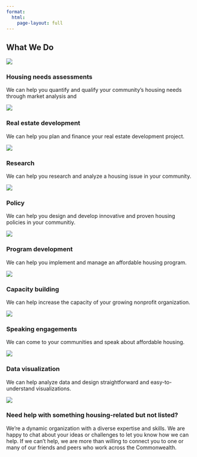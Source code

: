 ```yaml
---
format: 
  html:
    page-layout: full
---
```

::: {.banner-fullwidth .banner-image}
::: {.banner-image .banner-md .overlay-brand .text-right style="background-image: url('images/rvabanner_3.JPG');"}
::: {.banner-text}
## What We Do {.text-light}
:::
:::
:::
::: {.container}
::: {.row}
::: {.col-md-4}
::: {.listing-box .service-box}
::: {.service-image-container}
![](images/stock/financing.jpeg){.listing-box-image}
:::
::: {..service-content}
### Housing needs assessments {.listing-box-title}
::: {.listing-box-body}
We can help you quantify and qualify your community's housing needs through market analysis and 
:::
:::
:::
:::
::: {.col-md-4}
::: {.listing-box .service-box}
::: {.service-image-container}
![](images/stock/multifam.jpeg){.listing-box-image}
:::
::: {..service-content}
### Real estate development {.listing-box-title}
::: {.listing-box-body}
We can help you plan and finance your real estate development project.
:::
:::
:::
:::
::: {.col-md-4}
::: {.listing-box .service-box}
::: {.service-image-container}
![](images/stock/survey.jpg){.listing-box-image}
:::
::: {..service-content}
### Research {.listing-box-title}
::: {.listing-box-body}
We can help you research and analyze a housing issue in your community.
:::
:::
:::
:::
:::
:::
::: {.container}
::: {.row}
::: {.col-md-4}
::: {.listing-box .service-box}
::: {.service-image-container}
![](images/stock/generalassembly.jpeg){.listing-box-image}
:::
::: {..service-content}
### Policy {.listing-box-title}
::: {.listing-box-body}
We can help you design and develop innovative and proven housing policies in your communitiy.
:::
:::
:::
:::
::: {.col-md-4}
::: {.listing-box .service-box}
::: {.service-image-container}
![](images/stock/policy.jpeg){.listing-box-image}
:::
::: {..service-content}
### Program development {.listing-box-title}
::: {.listing-box-body}
We can help you implement and manage an affordable housing program.
:::
:::
:::
:::
::: {.col-md-4}
::: {.listing-box .service-box}
::: {.service-image-container}
![](images/stock/planning.jpeg){.listing-box-image}
:::
::: {..service-content}
### Capacity building {.listing-box-title}
::: {.listing-box-body}
We can help increase the capacity of your growing nonprofit organization.
:::
:::
:::
:::
:::
:::
::: {.container}
::: {.row}
::: {.col-md-4}
::: {.listing-box .service-box}
::: {.service-image-container}
![](images/stock/forum.jpeg){.listing-box-image}
:::
::: {..service-content}
### Speaking engagements {.listing-box-title}
::: {.listing-box-body}
We can come to your communities and speak about affordable housing.
:::
:::
:::
:::
::: {.col-md-4}
::: {.listing-box .service-box}
::: {.service-image-container}
![](images/stock/data.jpeg){.service-image}
:::
::: {..service-content}
### Data visualization {.listing-box-title}
::: {.listing-box-body}
We can help analyze data and design straightforward and easy-to-understand visualizations.
:::
:::
:::
:::
::: {.col-md-4}
::: {.listing-box .service-box}
::: {.service-image-container}
![](images/stock/question.jpeg){.listing-box-image}
:::
::: {..service-content}
### Need help with something housing-related but not listed? {.listing-box-title}
::: {.listing-box-body}
We're a dynamic organization with a diverse expertise and skills. We are happy to chat about your ideas or challenges to let you know how we can help. If we can't help, we are more than willing to connect you to one or many of our friends and peers who work across the Commonwealth.
:::
:::
:::
:::
:::
:::
